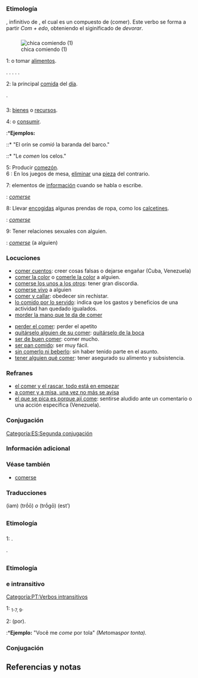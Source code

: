 == {{lengua|es}} ==
{{pron-graf|fone=koˈmeɾ|audio=LL-Q1321 (spa)-Rodelar-comer.wav}}

=== Etimología ===
{{etimología|la|comedere|diacrítico=comedĕre}}, infinitivo de {{l+|la|comedō}}, el cual es un compuesto de {{l+|la|edo}} (comer). Este verbo se forma a partir ''Com + edo'', obteniendo el siginificado de ''devorar''.

=== {{verbo intransitivo|es}} ===
[[Archivo:Njam Njam!.jpg|thumb|chica comiendo (1)]]

;1: {{plm|ingerir}} o tomar [[alimento]]s.
{{uso|utct|utcp}}.
{{sinónimos|meterse entre pecho y espalda|nota=coloquial}}.
{{hiperónimo|alimentarse|ingerir}}.
{{hipónimo|desayunar|almorzar|cenar|merendar}}.
{{relacionado|beber}}.
{{ejemplo|Si no ''comes'' en varias semanas, morirás de inanición.}}

;2: {{plm|tomar}} la principal [[comida]] del [[día]].
{{sinónimo|yantar|nota=anticuado|almorzar}}.
{{ejemplo|He quedado para ''comer''.}}

=== {{verbo transitivo|es}} ===
;3: {{plm|malgastar}} [[bien]]es o [[recurso]]s.
{{ejemplo|La mala gestión se ''comió'' las ganancias.}}
;4: {{plm|corroer}} o [[consumir]].
:*'''Ejemplos:'''
::* "El orín se ''comió'' la baranda del barco."
::* "Le ''comen'' los celos."
;5: Producir [[comezón]].
;6 {{juegos}}: En los juegos de mesa, [[eliminar]] una [[pieza]] del contrario.
{{ejemplo|Se ''comió'' el caballo con la torre.}}
;7: {{plm|omitir}} elementos de [[información]] cuando se habla o escribe.
{{uso|utcp}}: ''[[comerse]]''
{{ejemplo|No habla bien, se ''come'' las terminaciones.}}
;8: Llevar [[encoger|encogidas]] algunas prendas de ropa, como los [[calcetín|calcetines]].
{{uso|utcp}}: ''[[comerse]]''
;9: Tener relaciones sexuales con alguien.
{{ámbito|Chile|Colombia|nota2=más común como pronominal}}
{{uso|coloquial|malsonante|utcp}}: ''[[comerse]]'' (a alguien)

{{clear}}

=== Locuciones ===
{{rel-arriba|Locuciones con «comer»}}
* [[comer cuentos]]: creer cosas falsas o dejarse engañar (Cuba, Venezuela)
* [[comer la color]] o [[comerle la color]] a alguien.
* [[comerse los unos a los otros]]: tener gran discordia.
* [[comerse vivo]] a alguien
* [[comer y callar]]: obedecer sin rechistar.
* [[lo comido por lo servido]]: indica que los gastos y beneficios de una actividad han quedado igualados.
* [[morder la mano que te da de comer]]
{{rel-centro}}
* [[perder el comer]]: perder el apetito
* [[quitárselo de su comer|quitárselo alguien de su comer]]: [[quitárselo de la boca]]
* [[ser de buen comer]]: comer mucho.
* [[ser pan comido]]: ser muy fácil.
* [[sin comerlo ni beberlo]]: sin haber tenido parte en el asunto.
* [[tener qué comer|tener alguien qué comer]]: tener asegurado su alimento y subsistencia.
{{rel-abajo}}

=== Refranes ===
* [[el comer y el rascar, todo está en empezar]]
* [[a comer y a misa, una vez no más se avisa]]
* [[el que se pica es porque ají come]]: sentirse aludido ante un comentario o una acción específica (Venezuela).

=== Conjugación ===
{{es.v.conj.er|com}}
[[Categoría:ES:Segunda conjugación]]

=== Información adicional ===
{{derivad|comecome|comedero|comedor|comemierda|comensal|comensalía|comestible|comezón|comible|comida|comidero|comidilla|comido|comilitona|comilón|comilona}}

=== Véase también ===
* [[comerse]]
{{w}}
{{Wikiquote}}

{{clear}}

=== Traducciones ===
{{trad-arriba}}
{{t+|ain|エ}}
{{t+|de|1-2|essen|,|1-3|verzehren|,|4|zerfressen|,|4|zernagen|,|6|schlagen|,|7|verschlucken}}
{{t+|ast|?|xintar}}
{{t+|ay|?|manqʼayaña}}
{{t+|az|1|yemək}}
{{t+|bg|?|ям}} (iam)
{{t+|ca|1-2|menjar}}
{{t+|cs|?|jíst}}
{{t+|chr|1|ᎠᎩᏍᏗ|tr|agisdi}}
{{t+|cap|1|lul-z}}
{{t+|da|?|spise}}
{{t+|sl|?|jesti}}
{{t+|eo|?|manĝi}}
{{t+|eu|1-4|jan|,|2|bazkaldu}}
{{t+|fr|1-2|manger|,|2|déjeuner}}
{{t+|el|?|τρώω}} (trṓō) ''o'' {{trad|el|τρώγω}} (trṓgō)
{{t+|gn|?|u}}
{{t+|en|1|eat|,|2|nl|to|have lunch|,|6|capture}}
{{t+|hu|1|eszik}}
{{trad-centro}}
{{t+|it|1-2|mangiare|,|2|pranzare}}
{{t+|alc|1|jeféjes}}
{{t+|kuz|1|holmtur}}
{{t+|ku|1|xwarin}}
{{t+|zh|?|吃|tr|chī}}
{{t+|arn|1|in}}
{{t+|ja|1|食事する|,|食べる}}
{{t+|yua|?|janal}}
{{t+|mn|идэх}}
{{t+|nci|?|cua}}
{{t+|nl|?|eten}}
{{t+|no|?|spise|, |ete}}
{{t+|nn|?|ete}}
{{t+|pl|?|jeść}}
{{t+|pt|1-7, 9|comer}}
{{t+|quz|?|mikhuy}}
{{t+|ru|?|есть}} (estʹ)
{{t+|sa|1|खादति}}
{{t+|sv|?|äta}}
{{t+|tr|?|yemek}}
{{t+|yag|1|atáma}}
{{trad-abajo}}

== {{lengua|gl}} ==
{{pron-graf|leng=gl}}

=== Etimología ===
{{etimología|la|comedere|diacrítico=comedĕre|leng=gl}}

=== {{verbo|gl}} ===
;1: {{plm}}.
{{hipónimo|leng=gl|xantar}}.

== {{lengua|pt}} ==
{{pron-graf|leng=pt|fone=kuˈmeɾ}}

=== Etimología ===
{{etimología|la|comedere|diacrítico=comedĕre|leng=pt}}

=== {{verbo transitivo|pt}} e intransitivo ===
[[Categoría:PT:Verbos intransitivos]]

;1: {{plm}}<sub>1-7, 9</sub>.
{{relacionado|leng=pt|almoçar|boiar|cear|comensal|comestível|ingerir|jantar|morder|nham|papar|trincar}}

;2: {{plm|tomar}} (por).
:*'''Ejemplo:''' "Você me ''come'' por tola" ''(Me ''tomas'' por tonta).''

=== Conjugación ===
{{pt.v.conj.er|com}}

== Referencias y notas ==
<references />

